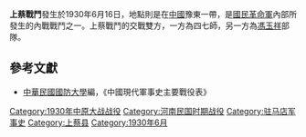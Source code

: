{{Hatnote|本条目介绍的是中原大战中的战斗，关于北伐中的战斗，参见：[[上蔡戰鬥_(北洋政府時期)|上蔡戰鬥 (北洋政府時期)]]。}}
{{Infobox Military Conflict|
campaign=|
image=|
caption=|
conflict=上蔡戰鬥|
date=1930年6月16日|
place=[[中國|中國]]豫東|
result=國軍四十七師獲得勝利|
combatant1=四七師|
combatant2=[[馮玉祥|馮玉祥]]部隊| 
commander1=[[上官雲相|上官雲相]]|
commander2=馮玉祥|
strength1=|
strength2=|
casualties1=|
casualties2=|
}}

'''上蔡戰鬥'''發生於1930年6月16日，地點則是在[[中國|中國]]豫東一帶，是[[國民革命軍|國民革命軍]]內部所發生的內戰戰鬥之一。上蔡戰鬥的交戰雙方，一方為四七師，另一方為[[馮玉祥|馮玉祥]]部隊。
== 參考文獻 ==
*[[中華民國|中華民國]][[國防大學_(臺灣)|國防大學]]編，《中國現代軍事史主要戰役表》

{{中原大戰}}

[[Category:1930年中原大战战役|Category:1930年中原大战战役]]
[[Category:河南民国时期战役|Category:河南民国时期战役]]
[[Category:驻马店军事史|Category:驻马店军事史]]
[[Category:上蔡县|Category:上蔡县]]
[[Category:1930年6月|Category:1930年6月]]